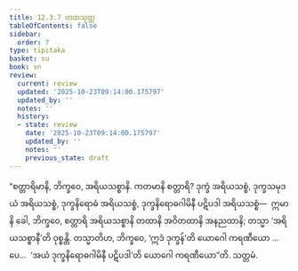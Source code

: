 ```yaml
---
title: 12.3.7 တထသုတ္တ
tableOfContents: false
sidebar:
  order: 7
type: tipitaka
basket: su
book: sn
review:
  current: review
  updated: '2025-10-23T09:14:00.175797'
  updated_by: ''
  notes: ''
  history:
  - state: review
    date: '2025-10-23T09:14:00.175797'
    updated_by: ''
    notes: ''
    previous_state: draft
---
```



<ReviewStatus review={frontmatter.review} showDetails={true} />

<HypothesisAnnotation frontmatter={frontmatter} />

<DynamicBreadcrumb />

<Division number="1097" book="sn" e="ch" v="18" p="443">

<Paragraph number="2292" book="sn">
“စတ္တာရိမာနိ, ဘိက္ခဝေ, အရိယသစ္စာနိ. ကတမာနိ စတ္တာရိ? ဒုက္ခံ အရိယသစ္စံ, ဒုက္ခသမုဒယံ အရိယသစ္စံ, ဒုက္ခနိရောဓံ အရိယသစ္စံ, ဒုက္ခနိရောဓဂါမိနီ ပဋိပဒါ အရိယသစ္စံ—  ဣမာနိ ခေါ, ဘိက္ခဝေ, စတ္တာရိ အရိယသစ္စာနိ တထာနိ အဝိတထာနိ အနညထာနိ; တသ္မာ ‘အရိယသစ္စာနီ’တိ ဝုစ္စန္တိ.
</Paragraph>

<Paragraph number="2293" book="sn">
တသ္မာတိဟ, ဘိက္ခဝေ, ‘ဣဒံ ဒုက္ခန်’တိ ယောဂေါ ကရဏီယော …ပေ…  ‘အယံ ဒုက္ခနိရောဓဂါမိနီ ပဋိပဒါ’တိ ယောဂေါ ကရဏီယော”တိ.

</Paragraph>
</Division>

<Paragraph number="2294" type="center" book="sn">
သတ္တမံ.
</Paragraph>